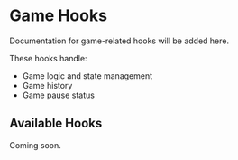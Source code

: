 # Game Hooks

Documentation for game-related hooks will be added here.

These hooks handle:
- Game logic and state management
- Game history
- Game pause status

## Available Hooks

Coming soon.